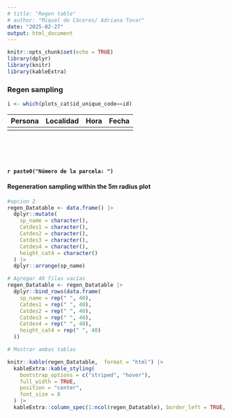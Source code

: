```yaml
---
# title: "Regen table"
# author: "Miquel de Cáceres/ Adriana Tovar"
date: "2025-02-27"
output: html_document
---
```


```r
knitr::opts_chunk$set(echo = TRUE)
library(dplyr)
library(knitr)
library(kableExtra)
```

### Regen sampling

```r

i <- which(plots_cat$id_unique_code==id)


```

| Persona | Localidad | Hora | Fecha |
|---------|-----------|------|-------|
|         |           |      |       |

<br>
<br>
<br>


#### `r paste0("Número de la parcela: ")`

#### Regeneration sampling within the 5m radius plot 

```r



#opcion 2
regen_Datatable <- data.frame() |>
  dplyr::mutate(
    sp_name = character(),
    Catdes1 = character(),
    Catdes2 = character(),
    Catdes3 = character(),
    Catdes4 = character(),
    height_cat4 = character()
  ) |>
  dplyr::arrange(sp_name) 

# Agregar 40 filas vacías
regen_Datatable <- regen_Datatable |>
  dplyr::bind_rows(data.frame(
    sp_name = rep(" ", 40),
    Catdes1 = rep(" ", 40),
    Catdes2 = rep(" ", 40),
    Catdes3 = rep(" ", 40),
    Catdes4 = rep(" ", 40),
    height_cat4 = rep(" ", 40)
  ))


```



```r
# Mostrar ambas tablas

knitr::kable(regen_Datatable,  format = "html") |> 
  kableExtra::kable_styling(
    bootstrap_options = c("striped", "hover"),
    full_width = TRUE,
    position = "center",
    font_size = 8
  ) |> 
  kableExtra::column_spec(1:ncol(regen_Datatable), border_left = TRUE, border_right = TRUE)
```

